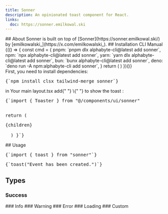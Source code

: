```yaml
---
title: Sonner
description: An opinionated toast component for React.
links:
  doc: https://sonner.emilkowal.ski
---
```


<ComponentPreview name="sonner-demo" />
## About
<MdxBadge>Sonner</MdxBadge> is built on top of
[Sonner](https://sonner.emilkowal.ski/) by
[emilkowalski_](https://x.com/emilkowalski_). 
## Installation
<CliCodeTabs>

<TabsList>
  <TabsTrigger value="cli">CLI</TabsTrigger>
  <TabsTrigger value="manual">Manual</TabsTrigger>
</TabsList>

<TabsContent value="cli">
<CliCodeTabs>
  {(() => {
    const cmd = {
      pnpm: `pnpm dlx alphabyte-cli@latest add sonner`,
      npm: `npx alphabyte-cli@latest add sonner`,
      yarn: `yarn dlx alphabyte-cli@latest add sonner`,
      bun: `bunx alphabyte-cli@latest add sonner`,
      deno: `deno run -A npm:alphabyte-cli add sonner`,
    }
    return (
      <CodeCommands
        __pnpm__={cmd.pnpm}
        __npm__={cmd.npm}
        __yarn__={cmd.yarn}
        __bun__={cmd.bun}
        __deno__={cmd.deno}
      />
    )
  })()}
</CliCodeTabs>
</TabsContent>

<TabsContent value="manual">
<div className="not-prose px-4 md:px-0">
  <Step>
    <StepItem title="Install Dependencies">
      First, you need to install dependencies:
      <Pre>{`npm install clsx tailwind-merge sonner`}</Pre>
    </StepItem>
    <StepItem title="Create utils.ts">
      <ComponentUtilsText />
      <ComponentUtils />
    </StepItem>
    <StepItem title="Create Sonner Component">
      <ComponentSource name="sonner-demo" />
    </StepItem>
    <StepItem title="Edit layout.tsx for Toaster component">
    in Your main <MdxBadge>layout.tsx</MdxBadge> add{" "} <MdxBadge> \<Toaster /></MdxBadge>{" "} to show the toast :
      <Pre
        highlightLines={[8]}
      >{`import { Toaster } from "@/components/ui/sonner"
 
  return (
    <html lang="en">
      <body>
        <main>{children}</main>
        <Toaster />
      </body>
    </html>
   )
}`}</Pre>
    </StepItem>
  </Step>
</div>
</TabsContent>
</CliCodeTabs>
## Usage
<div className="not-prose space-y-6">
  <Pre>{`import { toast } from "sonner"`}</Pre>
  <Pre>{`toast("Event has been created.")`}</Pre>
</div>

## Types

### Success

<ComponentPreview name="sonner-demo" variant="success" />
### Info
<ComponentPreview name="sonner-demo" variant="info" />
### Warning
<ComponentPreview name="sonner-demo" variant="warning" />
### Error
<ComponentPreview name="sonner-demo" variant="error" />
### Loading
<ComponentPreview name="sonner-demo" variant="loading" />
### Custom
<ComponentPreview name="sonner-demo" variant="custom" />
